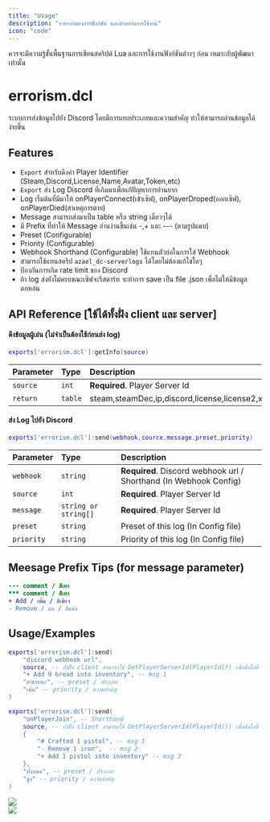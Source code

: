 ```yaml
---
title: "Usage"
description: "รายการของการฟังก์ชัน และตัวอย่างการใช้งาน"
icon: "code"
---
```


<Warning>
  ควรจะมีความรู้ขั้นพื้นฐานการเขียนสคริปต์ Lua และการใช้งานฟังก์ชันต่างๆ ก่อน
  เหมาะกับผู้พัฒนาเท่านั้น
</Warning>

# errorism.dcl

ระบบการส่งข้อมูลไปยัง Discord โดยมีการแยกประเภทและความสำคัญ ทำให้สามารถอ่านข้อมูลได้ง่ายขึ้น

## Features

- `Export` สำหรับดึงค่า Player Identifier (Steam,Discord,License,Name,Avatar,Token,etc)
- `Export` ส่ง Log Discord ที่เกิดมาเพื่อแก้ปัญหาการอ่านยาก
- Log เริ่มต้นที่มีมาให้ onPlayerConnect(เข้าเซิฟ), onPlayerDroped(ออกเซิฟ), onPlayerDied(สาเหตุการตาย)
- Message สามารถส่งมาเป็น table หรือ string เดี่ยวๆได้
- มี Prefix ที่ทำให้ Message อ่านง่านขึ้นเช่น -,+ และ --- (ตามรูปแนบ)
- Preset (Configurable)
- Priority (Configurable)
- Webhook Shorthand (Configurable) ใช้แทนตัวย่อในการใส่ Webhook
- สามารถใช้แทนสคริป `azael_dc-serverlogs` ได้โดยไม่ต้องแก้ไขใดๆ
- ป้องกันการเกิด rate limit ของ Discord
- ถ้า log ส่งยังไม่ครบขณะเซิฟจะรีสตาร์ท จะทำการ save เป็น file .json เพื่อไม่ให้มีข้อมูลตกหล่น

## API Reference [ใช้ได้ทั้งฝั่ง client และ server]

#### ดึงข้อมูลผู้เล่น (ไม่จำเป็นต้องใช้ก่อนส่ง log)

```lua
exports['errorism.dcl']:getInfo(source)
```

| Parameter | Type    | Description                                                                     |
| :-------- | :------ | :------------------------------------------------------------------------------ |
| `source`  | `int`   | **Required**. Player Server Id                                                  |
| `return`  | `table` | steam,steamDec,ip,discord,license,license2,xbl,live,fivem,name,avatar,url,token |

#### ส่ง Log ไปยัง Discord

```lua
exports['errorism.dcl']:send(webhook,source,message,preset,priority)
```

| Parameter  | Type                 | Description                                                       |
| :--------- | :------------------- | :---------------------------------------------------------------- |
| `webhook`  | `string`             | **Required**. Discord webhook url / Shorthand (In Webhook Config) |
| `source`   | `int`                | **Required**. Player Server Id                                    |
| `message`  | `string or string[]` | **Required**. Player Server Id                                    |
| `preset`   | `string`             | Preset of this log (In Config file)                               |
| `priority` | `string`             | Priority of this log (In Config file)                             |

## Meesage Prefix Tips (for message parameter)

```diff
--- comment / สีเทา
*** comment / สีเทา
+ Add / เพิ่ม / สีเขียว
- Remove / ลบ / สีแดง
```

## Usage/Examples

```lua
exports['errorism.dcl']:send(
    "discord webhook url",
    source, -- ถ้าฝั่ง client สามารถใช้ GetPlayerServerId(PlayerId()) เพื่อดึงไอดี
    "+ Add 9 bread into inventory", -- msg 1
    "สาธารณะ", -- preset / ประเภท
    "เพิ่ม" -- priority / ความสำคัญ
)

exports['errorism.dcl']:send(
    "onPlayerJoin", -- Shorthand
    source, -- ถ้าฝั่ง client สามารถใช้ GetPlayerServerId(PlayerId()) เพื่อดึงไอดี
    {
        "# Crafted 1 pistol", -- msg 1
        "- Remove 1 iron",  -- msg 2
        "+ Add 1 pistol into inventory" -- msg 3
    },
    "ทั้งหมด", -- preset / ประเภท
    "สูง" -- priority / ความสำคัญ
)
```

<Frame>
  <img
    src="scripts/errorism.dcl/example.png"
    style={{ borderRadius: "0.5rem", marginBottom: "1rem", marginTop: "1rem" }}
  />

</Frame>
<br/>
<Frame>
  <img
    src="scripts/errorism.dcl/resmon.png"
    style={{ borderRadius: "0.5rem", marginBottom: "1rem", marginTop: "1rem" }}
  />
</Frame>
